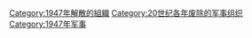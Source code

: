 [[Category:1947年解散的組織|Category:1947年解散的組織]]
[[Category:20世纪各年废除的军事组织|Category:20世纪各年废除的军事组织]]
[[Category:1947年军事|Category:1947年军事]]